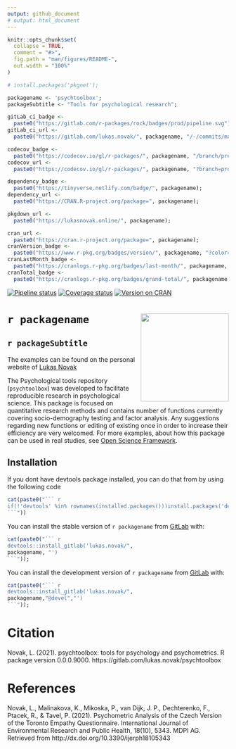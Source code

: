 ```yaml
---
output: github_document
# output: html_document  
---
```


```r

knitr::opts_chunk$set(
  collapse = TRUE,
  comment = "#>",
  fig.path = "man/figures/README-",
  out.width = "100%"
)

# install.packages('pkgnet');

packagename <- 'psychtoolbox';
packageSubtitle <- "Tools for psychological research";

gitLab_ci_badge <-
  paste0("https://gitlab.com/r-packages/rock/badges/prod/pipeline.svg");
gitLab_ci_url <-
  paste0("https://gitlab.com/lukas.novak/", packagename, "/-/commits/master");

codecov_badge <-
  paste0("https://codecov.io/gl/r-packages/", packagename, "/branch/prod/graph/badge.svg");
codecov_url <-
  paste0("https://codecov.io/gl/r-packages/", packagename, "?branch=prod");

dependency_badge <-
  paste0("https://tinyverse.netlify.com/badge/", packagename);
dependency_url <-
  paste0("https://CRAN.R-project.org/package=", packagename);

pkgdown_url <-
  paste0("https://lukasnovak.online/", packagename);

cran_url <-
  paste0("https://cran.r-project.org/package=", packagename);
cranVersion_badge <-
  paste0("https://www.r-pkg.org/badges/version/", packagename, "?color=brightgreen");
cranLastMonth_badge <-
  paste0("https://cranlogs.r-pkg.org/badges/last-month/", packagename, "?color=brightgreen");
cranTotal_badge <-
  paste0("https://cranlogs.r-pkg.org/badges/grand-total/", packagename, "?color=brightgreen");
```

<!-- badges: start -->[![Pipeline status](`r gitLab_ci_badge`)](`r gitLab_ci_url`)
[![Coverage status](`r codecov_badge`)](`r codecov_url`)
[![Version on CRAN](`r cranVersion_badge`)](`r cran_url`)
<!-- [![Dependency status](`r dependency_badge`)](`r dependency_url`) -->
<!-- badges: end -->

# <img src='images/psych.png' align="right" height="200" /> 
# `r packagename`

## `r packageSubtitle`

The examples can be found on the personal website of [Lukas Novak](https://lukasnovak.online/)

<!--------------------------------------------->
<!-- Start of a custom bit for every package -->
<!--------------------------------------------->

The Psychological tools repository (`psychtoolbox`)
was developed to facilitate reproducible research in psychological science. This package is focused on quantitative research methods and contains number of functions currently covering socio-demography testing and factor analysis. Any suggestions regarding new functions or editing of existing once in order to increase their efficiency are very welcomed. For more examples, about how this package can be used in real studies, see [Open Science Framework](https://osf.io/9zhpj/).


<!--------------------------------------------->
<!--  End of a custom bit for every package  -->
<!--------------------------------------------->

## Installation

If you dont have devtools package installed, you can do that from by using the following code

```r
cat(paste0("``` r
if(!'devtools' %in% rownames(installed.packages()))install.packages('devtools')
```"))
```

You can install the stable version of ``r packagename`` from [GitLab](https://about.gitlab.com/) with:

```r
cat(paste0("``` r
devtools::install_gitlab('lukas.novak/",
packagename, "')
```"));
```

You can install the development version of ``r packagename`` from [GitLab](https://about.gitlab.com/) with:

```r
cat(paste0("``` r
devtools::install_gitlab('lukas.novak/",
packagename,"@devel","')
```"));
```


<!--------------------------------------------->
<!-- Start of a custom bit for every package -->
<!--------------------------------------------->

<!-- ## References ##• -->

# Citation

Novak, L. (2021). psychtoolbox: tools for psychology and psychometrics. R package version 0.0.0.9000. https://gitlab.com/lukas.novak/psychtoolbox

# References

Novak, L., Malinakova, K., Mikoska, P., van Dijk, J. P., Dechterenko, F., Ptacek, R., & Tavel, P. (2021). Psychometric Analysis of the Czech Version of the Toronto Empathy Questionnaire. International Journal of Environmental Research and Public Health, 18(10), 5343. MDPI AG. Retrieved from http://dx.doi.org/10.3390/ijerph18105343

<!--------------------------------------------->
<!--  End of a custom bit for every package  -->
<!--------------------------------------------->


